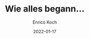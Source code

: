 ---
title: Wie alles begann...
author: Enrico Koch
date: "2022-01-17"
featuredImage: "../../images/wie-alles-begann.jpg"
tags: ["Lichterhaus", "Wallersdorf", "Weihnachten", "Kinder", "Entlastung", "Spenden",]
draft: true
category: Server
---